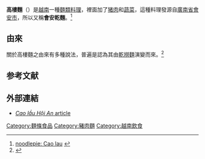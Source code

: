 {{expand|time=2016-11-03T13:27:58+00:00}}
{{Infobox prepared food
| name             = 高樓麵
| image            = Cao lầu.jpg
| caption          = 一碗高樓麵
| alternate_name   = 
| country          = [[越南|越南]]
| region           = [[會安市|會安市]]
| creator          = 
| course           = 
| type             = [[麵|麵]]
| served           = 
| main_ingredient  = [[麵|麵]]、[[豬肉|豬肉]]和[[绿叶蔬菜|蔬菜]]
| variations       = 
| calories         = 
| other            = 
}}
'''高樓麵'''（{{lang-vi|Cao lầu}}）是[[越南|越南]]一種[[麵|麵類料理]]，裡面加了[[豬肉|猪肉]]和[[绿叶蔬菜|蔬菜]]，這種料理發源自[[廣南省|廣南省]][[會安市|會安市]]，所以又稱'''會安乾麵'''。<ref>[http://www.noodlepie.com/cao_lau/index.html noodlepie: Cao lau] {{webarchive|url=https://web.archive.org/web/20070928111009/http://www.noodlepie.com/cao_lau/index.html |date=2007-09-28 }}</ref>
== 由來 ==
關於高樓麵之由來有多種說法，普遍是認為其由[[乾撈麵|乾撈麵]]演變而來。<ref>{{Cite web |url=http://the-sun.on.cc/cnt/lifestyle/20101223/00480_002.html |title=會安法式大宅高樓麵 |accessdate=2016-11-03 |archive-date=2011-08-24 |archive-url=https://web.archive.org/web/20110824231503/http://the-sun.on.cc/cnt/lifestyle/20101223/00480_002.html |dead-url=no }}</ref>

== 参考文献 ==
<references />

== 外部連結 ==
{{commons category|Cao lầu}}
* [https://web.archive.org/web/20170222155422/http://hoian.vn/cao-lau-pho-hoi/ ''Cao lầu Hội An'' article]
[[Category:麵條食品|Category:麵條食品]]
[[Category:豬肉麵|Category:豬肉麵]]
[[Category:越南飲食|Category:越南飲食]]